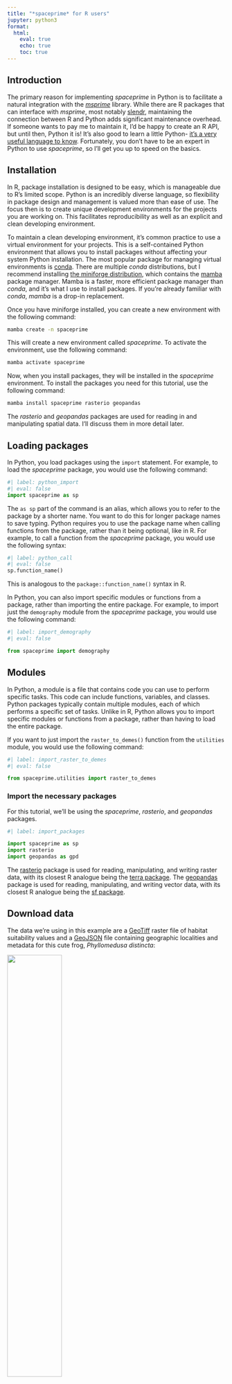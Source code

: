 ```yaml
---
title: "*spaceprime* for R users"
jupyter: python3
format: 
  html:
    eval: true
    echo: true
    toc: true
---
```



## Introduction

The primary reason for implementing *spaceprime* in Python is to facilitate a natural integration with the [*msprime*](https://msprime.readthedocs.io/en/stable/) library. While there are R packages that can interface with *msprime*, most notably [slendr](https://www.slendr.net/), maintaining the connection between R and Python adds significant maintenance overhead. If someone wants to pay me to maintain it, I'd be happy to create an R API, but until then, Python it is! It's also good to learn a little Python- [it's a very useful language to know](https://www.tiobe.com/tiobe-index/). Fortunately, you don't have to be an expert in Python to use *spaceprime*, so I'll get you up to speed on the basics.


## Installation

In R, package installation is designed to be easy, which is manageable due to R's limited scope. Python is an incredibly diverse language, so flexibility in package design and management is valued more than ease of use. The focus then is to create unique development environments for the projects you are working on. This facilitates reproducibility as well as an explicit and clean developing environment.  

To maintain a clean developing environment, it's common practice to use a virtual environment for your projects. This is a self-contained Python environment that allows you to install packages without affecting your system Python installation. The most popular package for managing virtual environments is [conda](https://docs.conda.io/en/latest/). There are multiple *conda* distributions, but I recommend installing [the miniforge distribution](https://github.com/conda-forge/miniforge?tab=readme-ov-file), which contains the [mamba](https://mamba.readthedocs.io/en/latest/user_guide/mamba.html#mamba) package manager. Mamba is a faster, more efficient package manager than *conda*, and it's what I use to install packages. If you're already familiar with *conda*, *mamba* is a drop-in replacement.  

Once you have miniforge installed, you can create a new environment with the following command:  

```bash
mamba create -n spaceprime
```

This will create a new environment called *spaceprime*. To activate the environment, use the following command:  

```bash
mamba activate spaceprime
```

Now, when you install packages, they will be installed in the *spaceprime* environment. To install the packages you need for this tutorial, use the following command:  

```bash
mamba install spaceprime rasterio geopandas
```

The *rasterio* and *geopandas* packages are used for reading in and manipulating spatial data. I'll discuss them in more detail later. 

## Loading packages

In Python, you load packages using the `import` statement. For example, to load the *spaceprime* package, you would use the following command:  

```python
#| label: python_import
#| eval: false
import spaceprime as sp
```

The `as sp` part of the command is an alias, which allows you to refer to the package by a shorter name. You want to do this for longer package names to save typing. Python requires you to use the package name when calling functions from the package, rather than it being optional, like in R. For example, to call a function from the *spaceprime* package, you would use the following syntax:  

```python
#| label: python_call
#| eval: false
sp.function_name()
```

This is analogous to the `package::function_name()` syntax in R.  

In Python, you can also import specific modules or functions from a package, rather than importing the entire package. For example, to import just the `demography` module from the *spaceprime* package, you would use the following command:  

```python
#| label: import_demography
#| eval: false

from spaceprime import demography
```

::: {.callout-tip}
## Modules
In Python, a module is a file that contains code you can use to perform specific tasks. This code can include functions, variables, and classes. Python packages typically contain multiple modules, each of which performs a specific set of tasks. Unlike in R, Python allows you to import specific modules or functions from a package, rather than having to load the entire package.
:::

If you want to just import the `raster_to_demes()` function from the `utilities` module, you would use the following command:  

```python
#| label: import_raster_to_demes
#| eval: false

from spaceprime.utilities import raster_to_demes
```


### Import the necessary packages

For this tutorial, we'll be using the *spaceprime*, *rasterio*, and *geopandas* packages.      

```python
#| label: import_packages

import spaceprime as sp
import rasterio
import geopandas as gpd
```

The [rasterio](https://rasterio.readthedocs.io/en/latest/) package is used for reading, manipulating, and writing raster data, with its closest R analogue being the [terra package](https://rspatial.org/terra/). The [geopandas](https://geopandas.org/) package is used for reading, manipulating, and writing vector data, with its closest R analogue being the [sf package](https://r-spatial.github.io/sf/). 


## Download data

The data we're using in this example are a [GeoTiff](https://en.wikipedia.org/wiki/GeoTIFF) raster file of habitat suitability values and a [GeoJSON](https://geojson.org/) file containing geographic localities and metadata for this cute frog, *Phyllomedusa distincta*:  

![](images/pdistincta.jpg){width=50% fig-align="center"}  

Follow the link to download the [projections.tif file](https://github.com/connor-french/spaceprime/raw/main/spaceprime/data/projections.tif). You do not need to download the [localities.geojson](https://raw.githubusercontent.com/connor-french/spaceprime/main/spaceprime/data/localities.geojson) file, as it is read in from the web in the code below.  


The raster file contains 23 layers, where each layer is a projection of the [habitat suitability model (aka species distribution model or ecological niche model)](https://en.wikipedia.org/wiki/Species_distribution_modelling) to a time slice in the past, ranging from the present day to 22,000 years ago in 1,000 year intervals. The habitat suitability values range from zero to one, where zero represents no suitability for the species and one represents perfect suitability. In the following plots, **yellow represents higher suitability and purple represents lower suitability**. Here are a few time slices of the model:  

```python
#| label: timeslices1
#| eval: true
#| echo: false

import spaceprime as sp #putting this here for use later
import rasterio
import matplotlib.pyplot as plt

r = rasterio.open("../spaceprime/data/projections.tif")

fig, axes = plt.subplots(2, 2, figsize=(10, 8))

for i, ax in enumerate(axes.flatten()):
  ax.imshow(r.read([1, 7, 14, 21][i]), cmap="viridis")
  ax.set_title(f"{[0, 6, 13, 20][i]} kya")

plt.tight_layout()
plt.show()
```

The GeoJSON file contains geographic sampling localities of *P. distincta* in the Brazilian Atlantic Forest, along with metadata about each locality. Each row is a single individual/observation. *spaceprime* counts the number of observations with coordinates that overlap with a raster cell/deme and samples the calculated number for simulations and summary statistics. Here are the localities plotted on top of the present-day habitat suitability model:  

```python
#| label: localities
#| echo: false
#| eval: true

import geopandas as gpd
import matplotlib.pyplot as plt
from rasterio.plot import show


locs = gpd.read_file("https://raw.githubusercontent.com/connor-french/spaceprime/main/spaceprime/data/localities.geojson")

fig, ax = plt.subplots(figsize=(6, 6))
r = rasterio.open("../spaceprime/data/projections.tif")
show(r.read(1), ax=ax, cmap="viridis", transform=r.transform)
locs.plot(ax=ax, color="red", markersize=50)
plt.show()

```


### Read in data

Make sure to replace the `projections.tif` file path with the path to the file on your system. The GeoJSON file is read in from the web, so you don't need to download it. Notice that each function is called with the package name or alias followed by a period, then the function name!

```python
#| label: read-data
#| eval: false

r = rasterio.open("projections.tif")
locs = gpd.read_file("https://raw.githubusercontent.com/connor-french/spaceprime/main/spaceprime/data/localities.geojson")
```

To check out your raster object, you can print the `meta` attribute to the console. This will give you a summary of the raster, including the number of bands, the width and height of the raster, the coordinate reference system (CRS), and the bounds of the raster.

```python
#| label: print-raster
#| eval: true

print(r.meta)

```

To check out your GeoDataFrame object, use the `head()` method, which will print the first few rows to your console.

```python
#| label: print-geodataframe
#| eval: true

locs.head()
```

If you would like to perform further data exploration on your GeoDataFrame object, I highly recommend the [plotnine](https://plotnine.org/) package, which is a Python implementation of the [ggplot2](https://ggplot2.tidyverse.org/) package in R. It uses the grammar of graphics to make nice plots. It's the most painless way to switch from R plotting to Python plotting.  


## Set up the demographic model

Next, we'll convert the habitat suitability values into deme sizes, so each cell in the raster will represent a deme in our model. We'll use a linear transformation to convert the suitability values to deme sizes, where the suitability value is multiplied by a constant to get the deme size. The constant is the maximum local deme size, which we set to 1000. For more on transformations, see the [suitability to deme size transformation functions vignette](transformation-functions.qmd).  

```python
#| label: raster-to-demes
#| eval: true

d = sp.raster_to_demes(r, transformation="linear", max_local_size=1000)
```

Now that we have our deme sizes, we can set up the demographic model. *spaceprime* uses an [object-oriented programming](https://www.techtarget.com/searchapparchitecture/definition/object-oriented-programming-OOP) paradigm for creating a demographic model. Although most R users are more familiar with a [functional programming](https://www.turing.com/kb/introduction-to-functional-programming) paradigm, object-oriented programming [does exist in R](https://adv-r.hadley.nz/oo.html).  

In object-oriented programming, you create an instance of a class and then call methods on that instance. The class is like a blueprint for creating objects, and the methods are functions that operate on the object's data. This is useful for creating complex data structures like demographic models, where you have multiple components that interact with each other.   

In *spaceprime*, the `spDemography` class is used to set up the demographic model. The [spDemography class](reference/spDemography.qmd) has methods for setting up the spatial component of the model, adding ancestral populations, and inherits all of the methods of the [*msprime* Demography class](https://tskit.dev/msprime/docs/stable/demography.html).

```python
#| label: demography-init
#| eval: true

demo = sp.spDemography()
```

Now you can run methods on the `demo` object to set up the demographic model. The first method we'll run is the `stepping_stone_2d()` method, which sets up a two-dimensional stepping-stone model. The migration rate, specified by `rate`, can be a single global rate or an array of values specifying each neighbor's migration rate. Here, we're using a global rate of 0.001. The global rate by default is scaled, where demes exchange the same number of migrants with their neighbors, regardless of deme size. To change this behavior, set `scale=false`. We're assuming that *P. distincta* has a generation time of one year. Using a single value for the `timesteps` argument tells spaceprime that 1000 generations passes in between each raster time step in the model.  

This step may take a few seconds (10-15 seconds on my machine) to run.  

```python
#| label: demography
#| eval: true

# populate the spDemography object with the deme sizes and migration rates
demo.stepping_stone_2d(d, rate=0.001, timesteps=1000)
```

You may have noticed that we didn't assign the output to a new variable. This is because the `stepping_stone_2d()` method modifies the `demo` object in place, rather than returning a new object. This is a common pattern in object-oriented programming, where methods modify the object they're called on rather than returning a new object.  

After initializing the spatial component of the simulation, it's desirable to add one or more ancestral populations to the model. This is done by providing a list of ancestral population sizes and the time (in generations) at which the spatially distributed demes migrate into the ancestral population(s). The following code adds a single ancestral population of 100,000 individuals that demes merge into 23,000 generations in the past. The brackets in `[100000]` specify a list in python. In this case, it is a list of length one.  

```python
#| label: anc-pops
#| eval: true

# add ancestral population
demo.add_ancestral_populations([100000], 23000)
```

### Inspect your model

Now that we have our demographic model set up, we can inspect it to make sure it looks as expected. *spaceprime* has a series of `plot_()` functions that make this easier.  

#### `plot_landscape()`
`plot_landscape()` plots the deme sizes in space, which allows you to quickly inspect whether the transformation you applied to your habitat suitability map make sense. Here, we provide the demographic model object, the raster object, the index of the time slice to plot (0 for the present day in this case), and `basemap=True` to add an [OpenStreetMap](https://www.openstreetmap.org/) basemap, providing geographic context to the plot. If you don't have an internet connection, set `basemap=False` (the default) to plot without the basemap.  

```python
#| label: plot-landscape
#| eval: true

sp.plot_landscape(demo, r, 0, basemap=True)
```

#### `plot_model()`
`plot_model()` plots the deme sizes on a [folium](https://python-visualization.github.io/folium/latest/index.html) interactive  map, with precise deme sizes and outgoing migration rates for each deme present in a popup.  

```python
#| label: plot-model
#| eval: true

sp.plot_model(demo, r, 0)
```

## Simulate genetic data

Before simulating this demography, we need to create a sample dictionary that translates the empirical sampling localities to the model's deme indices and maps those to the number of samples to take from each deme. By default, `coords_to_sample_dict()` sets the number of individuals to sample from each deme to the number of empirical localities in that deme. The function also returns two other dictionaries that are not used in this example, so we'll ignore them. In Python, it's common practice for a function to return multiple objects as a list. If you want the objects separated, you use the formatting below. Using an underscore `_` leads to the object being ignored.   

::: {.callout-note}
## Dictionaries
Dictionaries are a data structure in Python that map keys to values. They are similar to lists, but instead of using an index to access elements, you use a key. Dictionaries are useful for storing data that has a key-value relationship, like a phone book, where the key is the name of the person and the value is their phone number. In this case, the key is the deme index and the value is the number of samples to take from that deme.
:::

```python
#| label: sample-dict
#| eval: true

sample_dict, _, _ = sp.coords_to_sample_dict(r, locs)
```

Now we get to simulate! The first task is to simulate the ancestry of the samples using the coalescent. All of the hard work is done through `msprime`'s `sim_ancestry()` function, for which `spaceprime` provides a convenience wrapper. This function returns a [tskit TreeSequence](https://tskit.dev/tskit/docs/stable/python-api.html#trees-and-tree-sequences), which "represents a sequence of correlated evolutionary trees along a genome" and is an incredibly powerful and compact data representation for population genomic analyses. The minimum number of arguments required for this function are the sample dictionary and the demographic model. If you need to overlay mutations, you need to supply the sequence length. Notice the lack of mutations in the table. We'll set `record_provenance` to False to decrease the memory overhead of storing a bunch of metadata about the simulation.  

This step may take a minute or so to run.  

```python
#| label: simulate
#| eval: true

sim = sp.sim_ancestry(samples=sample_dict, demography=demo, sequence_length=1e5, record_provenance=False, random_seed=42)

print(sim)
```


We'll take a peak at a single tree from the TreeSequence object to see what it looks like. The `draw_svg()` method plots trees from the TreeSequence object. Here, I selected a single tree and removed the node labels because there are tons of nodes that crowd the plot and we're only interested in the tree structure.  

```python
#| label: draw-tree
#| eval: true

first_tree = sim.first()
node_labels = {node.id: "" for node in sim.nodes()}
first_tree.draw_svg(y_axis=True, size=(600, 400), node_labels=node_labels)
```


Overlaying mutations after simulating ancestry isn't necessary for calculating genetic summary statistics on a TreeSequence, but it is necessary if you would like to compare your simulations with empirical data that are represented as a table of genotypes rather than a TreeSequence. The `sim_mutations()` function overlays mutations on the TreeSequence object returned by `sim_ancestry()` and requires the mutation rate. The mutation rate is the number of mutations per base pair per generation. For this example, we'll use a mutation rate of 1e-10 so we don't overcrowd the tree sequence visualization. You can see from the table that the tree sequence has some mutations!  

```python
#| label: mutations
#| eval: true

sim = sp.sim_mutations(sim, rate=1e-10, random_seed=490)

print(sim)
```

You might have noticed that we return new objects for `sim_ancestry` and `sim_mutations`. This is because we have returned to a functional programming paradigm, where functions return new objects rather than modifying objects in place. We do this because the TreeSequence objects are a different type of object than the demographic model object, and we want to keep them separate.  

And now for the tree. The red X's represent mutations on the tree, with their ID numbers next to them.

```python
#| label: draw-mutations
#| eval: true

first_tree_mut = sim.first()

node_labels = {node.id: "" for node in sim.nodes()}
first_tree_mut.draw_svg(y_axis=True, size=(600, 400), node_labels=node_labels)

```

From here, you have a few options. You can:  

- Use the `analysis` module to calculate genetic summary statistics on the TreeSequence object. For more on the `analysis` module, see the [analysis module documentation]().  
- Save the TreeSequence to use later or analyze on a platform like [tskit](https://tskit.dev/tskit/docs/stable/introduction.html) with `sim.dump(file/path/to/write/to.trees)`.  
- Convert the TreeSequence with mutations to a genotype matrix for use in a program like [scikit-allel](https://scikit-allel.readthedocs.io/en/stable/) with `sim.genotype_matrix()`. For more information on this function, see the [tskit documentation](https://tskit.dev/tskit/docs/stable/python-api.html#tskit.TreeSequence.genotype_matrix).  
- Export the TreeSequence with mutations to a VCF file using `sim.write_vcf`. For more information on how to use this function, see the [tskit documentation](https://tskit.dev/tskit/docs/stable/python-api.html#tskit.TreeSequence.write_vcf).  


::: {.callout-warning}
## TODO
add a link to the analysis module documentation when it's ready.
:::

